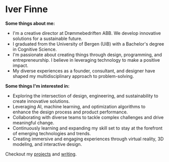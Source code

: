 # Iver Finne

**Some things about me:**
- I'm a creative director at Drømmebedriften ABB. We develop innovative solutions for a sustainable future.
- I graduated from the University of Bergen (UiB) with a Bachelor's degree in Cognitive Science.
- I'm passionate about creating things through design, programming, and entrepreneurship. I believe in leveraging technology to make a positive impact.
- My diverse experiences as a founder, consultant, and designer have shaped my multidisciplinary approach to problem-solving.

**Some things I'm interested in:**
- Exploring the intersection of design, engineering, and sustainability to create innovative solutions.
- Leveraging AI, machine learning, and optimization algorithms to enhance the design process and product performance.
- Collaborating with diverse teams to tackle complex challenges and drive meaningful change.
- Continuously learning and expanding my skill set to stay at the forefront of emerging technologies and trends.
- Creating immersive and engaging experiences through virtual reality, 3D modeling, and interactive design.

Checkout my [projects](/projects) and [writing](/writing).
